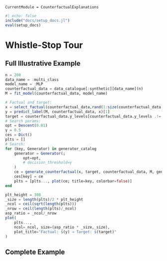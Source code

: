 ```@meta
CurrentModule = CounterfactualExplanations 
```

```julia
#| echo: false
include("docs/setup_docs.jl")
eval(setup_docs)
```

# Whistle-Stop Tour

## Full Illustrative Example

```julia
n = 200
data_name = :multi_class
model_name = :MLP
counterfactual_data = data_catalogue[:synthetic][data_name](n)
M = fit_model(counterfactual_data, model_name)
```

```julia
# Factual and target:
x = select_factual(counterfactual_data,rand(1:size(counterfactual_data.X,2)))
y = predict_label(M, counterfactual_data, x)[1]
target = counterfactual_data.y_levels[counterfactual_data.y_levels .!= y][1]
# Search params:
opt = Descent(0.01)
γ = 0.5
ces = Dict()
plts = []
# Search:
for (key, Generator) in generator_catalog
    generator = Generator(; 
        opt=opt, 
        # decision_threshold=γ
    )
    ce = generate_counterfactual(x, target, counterfactual_data, M, generator)
    ces[key] = ce
    plts = [plts..., plot(ce; title=key, colorbar=false)]
end
```

```julia
plt_height = 300
_size = length(plts)/2 * plt_height
_ncol = ceil(sqrt(length(plts)))
_nrow = ceil(length(plts)/_ncol)
asp_ratio = _ncol/_nrow
plot(
    plts..., 
    ncol=_ncol, size=(asp_ratio * _size,_size),
    plot_title="Factual: $(y) → Target: $(target)"
)
```

## Complete Example






